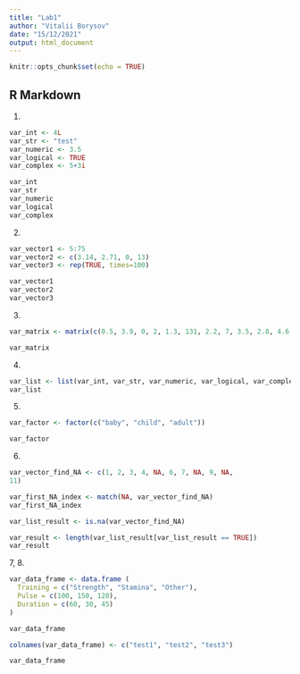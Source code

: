 ```yaml
---
title: "Lab1"
author: "Vitalii Borysov"
date: "15/12/2021"
output: html_document
---
```


```r
knitr::opts_chunk$set(echo = TRUE)
```

## R Markdown

1.

```r
var_int <- 4L
var_str <- "test"
var_numeric <- 3.5
var_logical <- TRUE
var_complex <- 5+3i

var_int
var_str
var_numeric
var_logical
var_complex
```

2.
```r
var_vector1 <- 5:75
var_vector2 <- c(3.14, 2.71, 0, 13)
var_vector3 <- rep(TRUE, times=100)

var_vector1
var_vector2
var_vector3
```

3.
```r
var_matrix <- matrix(c(0.5, 3.9, 0, 2, 1.3, 131, 2.2, 7, 3.5, 2.8, 4.6, 5.1), nrow = 4, ncol = 3)

var_matrix
```

4.
```r

var_list <- list(var_int, var_str, var_numeric, var_logical, var_complex)
var_list
```

5.
```r

var_factor <- factor(c("baby", "child", "adult"))

var_factor
```

6.
```r
var_vector_find_NA <- c(1, 2, 3, 4, NA, 6, 7, NA, 9, NA,
11)

var_first_NA_index <- match(NA, var_vector_find_NA)
var_first_NA_index

var_list_result <- is.na(var_vector_find_NA)

var_result <- length(var_list_result[var_list_result == TRUE])
var_result
```

7, 8.

```r
var_data_frame <- data.frame (
  Training = c("Strength", "Stamina", "Other"),
  Pulse = c(100, 150, 120),
  Duration = c(60, 30, 45)
)

var_data_frame

colnames(var_data_frame) <- c("test1", "test2", "test3")

var_data_frame
```


